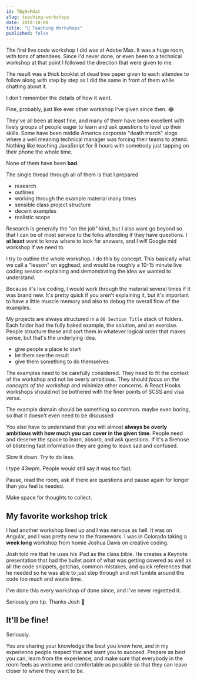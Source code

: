 ```yaml
---
id: TBg9xMdat
slug: teaching-workshops
date: 2019-10-08
title: "🚌 Teaching Workshops"
published: false
---
```


The first live code workshop I did was at Adobe Max. It was a huge room, with tons of attendees. Since I'd never done, or even been to a technical workshop at that point I followed the direction that were given to me.

The result was a thick booklet of dead tree paper given to each attendee to follow along with step by step as I did the same in front of them while chatting about it.

I don't remember the details of how it went.

Fine, probably, just like ever other workshop I've given since then. 😂

They've all been at least fine, and many of them have been excellent with lively groups of people eager to learn and ask questions to level up their skills. Some have been middle America corporate "death march" slogs where a well meaning technical manager was forcing their teams to attend. Nothing like teaching JavaScript for 8 hours with somebody just tapping on their phone the whole time.

None of them have been **bad**.

The single thread through all of them is that I prepared

* research
* outlines
* working through the example material many times
* sensible class project structure
* decent examples
* realistic scope

Research is generally the "on the job" kind, but I also want go beyond so that I can be of most service to the folks attending if they have questions. I **at least** want to know where to look for answers, and I *will* Google mid workshop if we need to.

I try to outline the whole workshop. I do this by concept. This basically what we call a "lesson" on egghead, and would be roughly a 10-15 minute live coding session explaining and demonstrating the idea we wanted to understand.

Because it's live coding, I would work through the material several times if it was brand new. It's pretty quick if you aren't explaining it, but it's important to have a little muscle memory and also to debug the overall flow of the examples.

My projects are always structured in a `00 Section Title` stack of folders. Each folder had the fully baked example, the solution, and an exercise. People structure these and sort them in whatever logical order that makes sense, but that's the underlying idea.

* give people a place to start
* let them see the result
* give them something to do themselves

The examples need to be carefully considered. They need to fit the context of the workshop and not be overly ambitious. They should *focus on the concepts of the workshop* and minimize other concerns. A React Hooks workshops should not be bothered with the finer points of SCSS and visa versa.

The example domain should be something so common. maybe even boring, so that it doesn't even need to be discussed

You also have to understand that you will almost **always be overly ambitious with how much you can cover in the given time**. People need and deserve the space to learn, absorb, and ask questions. If it's a firehose of blistering fast information they are going to leave sad and confused.

Slow it down. Try to do less.

I type 43wpm. People would still say it was too fast.

Pause, read the room, ask if there are questions and pause again for longer than you feel is needed.

Make space for thoughts to collect.

## My favorite workshop trick

I had another workshop lined up and I was nervous as hell. It was on Angular, and I was pretty new to the framework. I was in Colorado taking a **week long** workshop from homie Joshua Davis on creative coding.

Josh told me that he uses his iPad as the class bible. He creates a Keynote presentation that had the bullet point of what was getting covered as well as all the code snippets, gotchas, common mistakes, and quick references that he needed so he was able to just step through and not fumble around the code too much and waste time.

I've done this every workshop of done since, and I've never regretted it. 

Seriously pro tip. Thanks Josh 🙏

## It'll be fine!

Seriously.

You are sharing your knowledge the best you know how, and in my experience people respect that and want you to succeed. Prepare as best you can, learn from the experience, and make sure that everybody in the room feels as welcome and comfortable as possible so that they can leave closer to where they want to be.








